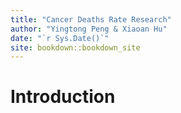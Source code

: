 ```yaml
--- 
title: "Cancer Deaths Rate Research"
author: "Yingtong Peng & Xiaoan Hu"
date: "`r Sys.Date()`"
site: bookdown::bookdown_site
---
```


# Introduction

